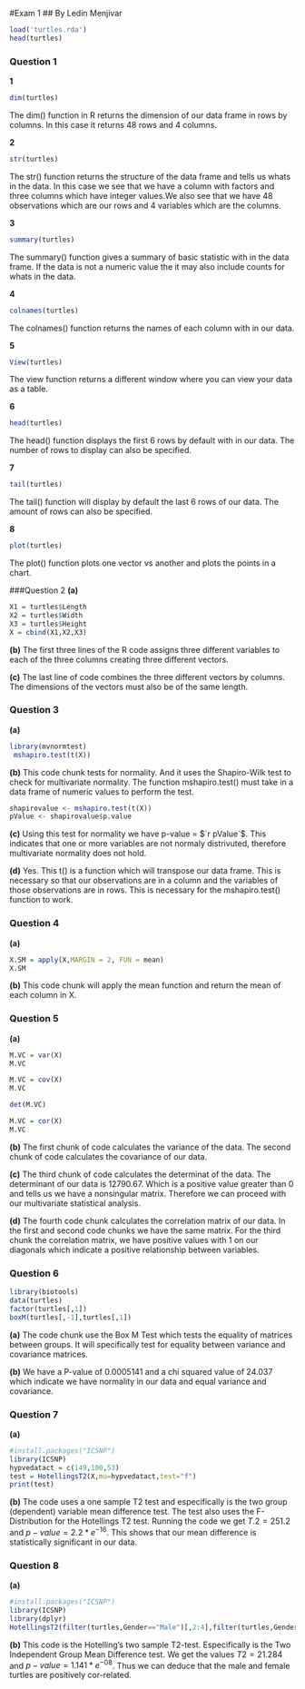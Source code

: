 
#Exam 1
## By Ledin Menjivar

```{r}
load('turtles.rda')
head(turtles)
```

### Question 1
**1**
```{r}
dim(turtles)

```
The dim() function in R returns the dimension of our data frame in rows by columns. In this case it returns $48$ rows and $4$ columns. 

**2**
```{r}
str(turtles)
```
The str() function returns the structure of the data frame and tells us whats in the data. In this case we see that we have a column with factors and three columns which have integer values.We also see that we have 48 observations which are our rows and 4 variables which are the columns. 

**3**
```{r}
summary(turtles)
```

The summary() function gives a summary of basic statistic with in the data frame. If the data is not a numeric value the it may also include counts for whats in the data.

**4**
```{r}
colnames(turtles)
```

The colnames() function returns the names of each column with in our data.

**5**
```{r}
View(turtles)
```

The view function returns a different window where you can view your data as a table. 

**6**
```{r}
head(turtles)
```
The head() function displays the first 6 rows by default with in our data. The number of rows to display can also be specified. 

**7**
```{r}
tail(turtles)
```

The tail() function will display by default the last 6 rows of our data. The amount of rows can also be specified.

**8**
```{r}
plot(turtles)
```

The plot() function plots one vector vs another and plots the points in a chart. 

###Question 2
**(a)**
```{r}
X1 = turtles$Length
X2 = turtles$Width
X3 = turtles$Height
X = cbind(X1,X2,X3)
```
**(b)**
The first three lines of the R code assigns three different variables to each of the three columns creating three different vectors. 

**(c)**
The last line of code combines the three different vectors by columns. The dimensions of the vectors must also be of the same length. 

### Question 3
**(a)**
```{r}
library(mvnormtest)
 mshapiro.test(t(X))
```

**(b)**
This code chunk tests for normality. And it uses the Shapiro-Wilk test to check for multivariate normality. The function mshapiro.test() must take in a data frame of numeric values to perform the test.

```{r, echo=FALSE}
shapirovalue <- mshapiro.test(t(X))
pValue <- shapirovalue$p.value
```
**(c)**
Using this test for normality we have p-value = $`r pValue`$. This indicates that one or more variables are not normaly distrivuted, therefore multivariate normality does not hold.

**(d)**
Yes. This t() is a function which will transpose our data frame. This is necessary so that our observations are in a column and the variables of those observations are in rows. This is necessary for the mshapiro.test() function to work.

### Question 4
**(a)**
```{r}
X.SM = apply(X,MARGIN = 2, FUN = mean)
X.SM
```

**(b)**
This code chunk will apply the mean function and return the mean of each column in X. 

### Question 5
**(a)**
```{r}
M.VC = var(X)
M.VC
```

```{r}
M.VC = cov(X)
M.VC
```

```{r}
det(M.VC)
```

```{r}
M.VC = cor(X)
M.VC
```

**(b)**
The first chunk of code calculates the variance of the data. 
The second chunk of code calculates the covariance of our data. 

**(c)**
The third chunk of code calculates the determinat of the data. 
The determinant of our data is $12790.67$. Which is a positive value greater than $0$ and tells us we have a nonsingular matrix. Therefore we can proceed with our multivariate statistical analysis. 

**(d)**
The fourth code chunk calculates the correlation matrix of our data.
In the first and second code chunks we have the same matrix. For the third chunk the correlation matrix, we have positive values with $1$ on our diagonals which indicate a positive relationship between variables. 

### Question 6
```{r}
library(biotools)
data(turtles)
factor(turtles[,1])
boxM(turtles[,-1],turtles[,1])
```

**(a)**
The code chunk use the Box M Test which tests the equality of matrices between groups. It will specifically test for equality between variance and covariance matrices. 

**(b)**
We have a P-value of $0.0005141$ and a chi squared value of $24.037$ which indicate we have normality in our data and equal variance and covariance. 

### Question 7
**(a)**
```{r}
#install.packages("ICSNP")
library(ICSNP)
hypvedatact = c(149,100,53)
test = HotellingsT2(X,mu=hypvedatact,test="f")
print(test)
```

**(b)**
The code uses a one sample T2 test and especifically is the two group (dependent) variable mean difference test. The test also uses the F-Distribution for the Hotellings T2 test. Running the code we get $T.2 = 251.2$ and $p-value = 2.2*e^{-16}$. This shows that our mean difference is statistically significant in our data. 

### Question 8

**(a)**
```{r}
#install.packages("ICSNP")
library(ICSNP)
library(dplyr)
HotellingsT2(filter(turtles,Gender=="Male")[,2:4],filter(turtles,Gender=="Female")[,2:4])
```

**(b)**
This code is the Hotelling's two sample T2-test. Especifically is the Two Independent Group Mean Difference test. We get the values $T2 = 21.284$ and $p-value = 1.141*e^{-08}$. Thus we can deduce that the male and female turtles are positively cor-related.












